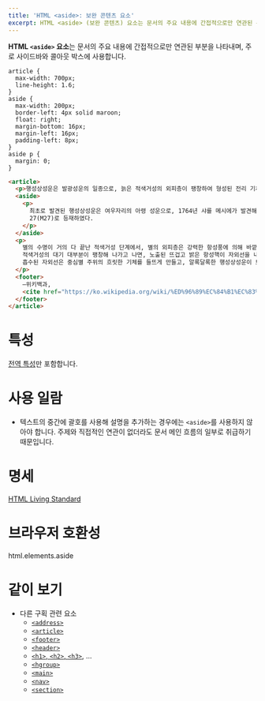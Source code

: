 ```yaml
---
title: 'HTML <aside>: 보완 콘텐츠 요소'
excerpt: HTML <aside> (보완 콘텐츠) 요소는 문서의 주요 내용에 간접적으로만 연관된 부분을 나타내며, 주로 사이드바와 콜아웃 박스에 사용합니다.
---
```


**HTML `<aside>` 요소**는 문서의 주요 내용에 간접적으로만 연관된 부분을 나타내며, 주로 사이드바와 콜아웃 박스에 사용합니다.

<HTMLDemo>

```
article {
  max-width: 700px;
  line-height: 1.6;
}
aside {
  max-width: 200px;
  border-left: 4px solid maroon;
  float: right;
  margin-bottom: 16px;
  margin-left: 16px;
  padding-left: 8px;
}
aside p {
  margin: 0;
}
```

```html
<article>
  <p>행성상성운은 발광성운의 일종으로, 늙은 적색거성의 외피층이 팽창하여 형성된 전리 기체들로 이루어져 있다.</p>
  <aside>
    <p>
      최초로 발견된 행성상성운은 여우자리의 아령 성운으로, 1764년 샤를 메시에가 발견해 메시에 천체 목록에 메시에
      27(M27)로 등재하였다.
    </p>
  </aside>
  <p>
    별의 수명이 거의 다 끝난 적색거성 단계에서, 별의 외피층은 강력한 항성풍에 의해 바깥쪽으로 방출된다. 그 결과
    적색거성의 대기 대부분이 팽창해 나가고 나면, 노출된 뜨겁고 밝은 항성핵이 자외선을 내뿜어 팽창한 외피층을 전리시킨다.
    흡수된 자외선은 중심별 주위의 흐릿한 기체를 들뜨게 만들고, 알록달록한 행성상성운이 보이게 된다.
  </p>
  <footer>
    —위키백과,
    <cite href="https://ko.wikipedia.org/wiki/%ED%96%89%EC%84%B1%EC%83%81%EC%84%B1%EC%9A%B4">'행성상성운'</cite>
  </footer>
</article>
```

</HTMLDemo>

# 특성

[전역 특성](/docs/Web/HTML/Global_attributes)만 포함합니다.

# 사용 일람

- 텍스트의 중간에 괄호를 사용해 설명을 추가하는 경우에는 `<aside>`를 사용하지 않아야 합니다. 주제와 직접적인 연관이 없더라도 문서 메인 흐름의 일부로 취급하기 때문입니다.

# 명세

[HTML Living Standard](https://html.spec.whatwg.org/multipage/semantics.html#the-aside-element)

# 브라우저 호환성

<BrowserCompat>html.elements.aside</BrowserCompat>

# 같이 보기

- 다른 구획 관련 요소
  - [`<address>`](./address)
  - [`<article>`](./article)
  - [`<footer>`](./footer)
  - [`<header>`](./header)
  - [`<h1>`, `<h2>`, `<h3>`](./Heading_Elements), ...
  - [`<hgroup>`](./hgroup)
  - [`<main>`](./main)
  - [`<nav>`](./nav)
  - [`<section>`](./section)
